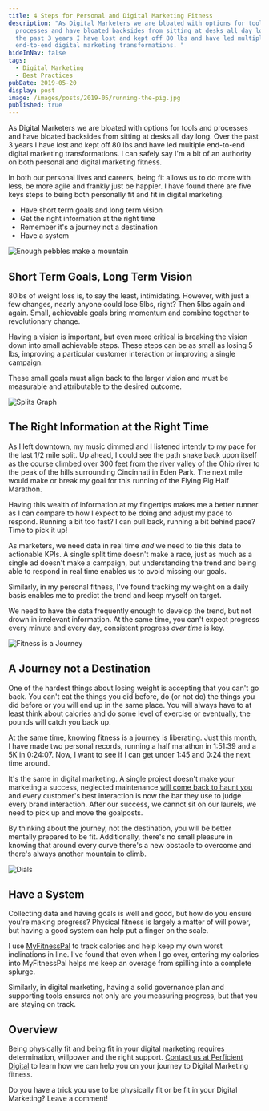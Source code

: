 ```yaml
---
title: 4 Steps for Personal and Digital Marketing Fitness
description: "As Digital Marketers we are bloated with options for tools and
  processes and have bloated backsides from sitting at desks all day long. Over
  the past 3 years I have lost and kept off 80 lbs and have led multiple
  end-to-end digital marketing transformations. "
hideInNav: false
tags:
  - Digital Marketing
  - Best Practices
pubDate: 2019-05-20
display: post
image: /images/posts/2019-05/running-the-pig.jpg
published: true
---
```


  
As Digital Marketers we are bloated with options for tools and processes and have bloated backsides from sitting at desks all day long. Over the past 3 years I have lost and kept off 80 lbs and have led multiple end-to-end digital marketing transformations. I can safely say I'm a bit of an authority on both personal and digital marketing fitness.  

  
In both our personal lives and careers, being fit allows us to do more with less, be more agile and frankly just be happier. I have found there are five keys steps to being both personally fit and fit in digital marketing.

* Have short term goals and long term vision
* Get the right information at the right time
* Remember it's a journey not a destination
* Have a system
  

![Enough pebbles make a mountain](/images/posts/2019-05/pebbles.jpg)

  

## Short Term Goals, Long Term Vision

  
80lbs of weight loss is, to say the least, intimidating. However, with just a few changes, nearly anyone could lose 5lbs, right? Then 5lbs again and again. Small, achievable goals bring momentum and combine together to revolutionary change. 

Having a vision is important, but even more critical is breaking the vision down into small achievable steps. These steps can be as small as losing 5 lbs, improving a particular customer interaction or improving a single campaign.

These small goals must align back to the larger vision and must be measurable and attributable to the desired outcome.

  

![Splits Graph](/images/posts/2019-05/splits.png)

  

## The Right Information at the Right Time

  
As I left downtown, my music dimmed and I listened intently to my pace for the last 1/2 mile split. Up ahead, I could see the path snake back upon itself as the course climbed over 300 feet from the river valley of the Ohio river to the peak of the hills surrounding Cincinnati in Eden Park. The next mile would make or break my goal for this running of the Flying Pig Half Marathon.

Having this wealth of information at my fingertips makes me a better runner as I can compare to how I expect to be doing and adjust my pace to respond. Running a bit too fast? I can pull back, running a bit behind pace? Time to pick it up!

As marketers, we need data in real time _and_ we need to tie this data to actionable KPIs. A single split time doesn't make a race, just as much as a single ad doesn't make a campaign, but understanding the trend and being able to respond in real time enables us to avoid missing our goals.

Similarly, in my personal fitness, I've found tracking my weight on a daily basis enables me to predict the trend and keep myself on target.

We need to have the data frequently enough to develop the trend, but not drown in irrelevant information. At the same time, you can't expect progress every minute and every day, consistent progress _over time_ is key.

  

![Fitness is a Journey](/images/posts/2019-05/journey.jpg)

  

## A Journey not a Destination

  
One of the hardest things about losing weight is accepting that you can't go back. You can't eat the things you did before, do (or not do) the things you did before or you will end up in the same place. You will always have to at least think about calories and do some level of exercise or eventually, the pounds will catch you back up. 

At the same time, knowing fitness is a journey is liberating. Just this month, I have made two personal records, running a half marathon in 1:51:39 and a 5K in 0:24:07\. Now, I want to see if I can get under 1:45 and 0:24 the next time around.

It's the same in digital marketing. A single project doesn't make your marketing a success, neglected maintenance [will come back to haunt you](https://blogs.perficientdigital.com/2018/11/13/beware-the-neglect-trap/) and every customer's best interaction is now the bar they use to judge every brand interaction. After our success, we cannot sit on our laurels, we need to pick up and move the goalposts.

By thinking about the journey, not the destination, you will be better mentally prepared to be fit. Additionally, there's no small pleasure in knowing that around every curve there's a new obstacle to overcome and there's always another mountain to climb.

  

![Dials](/images/posts/2019-05/dials.jpg)

  

## Have a System

  
Collecting data and having goals is well and good, but how do you ensure you're making progress? Physical fitness is largely a matter of will power, but having a good system can help put a finger on the scale.

I use [MyFitnessPal](https://www.myfitnesspal.com/) to track calories and help keep my own worst inclinations in line. I've found that even when I go over, entering my calories into MyFitnessPal helps me keep an overage from spilling into a complete splurge.

Similarly, in digital marketing, having a solid governance plan and supporting tools ensures not only are you measuring progress, but that you are staying on track. 

  
## Overview

  
Being physically fit and being fit in your digital marketing requires determination, willpower and the right support. [Contact us at Perficient Digital](https://www.perficientdigital.com/get-in-touch) to learn how we can help you on your journey to Digital Marketing fitness.

  
Do you have a trick you use to be physically fit or be fit in your Digital Marketing? Leave a comment!

  

